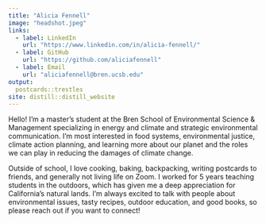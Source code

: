```yaml
---
title: "Alicia Fennell"
image: "headshot.jpeg"
links:
  - label: LinkedIn
    url: "https://www.linkedin.com/in/alicia-fennell/"
  - label: GitHub
    url: "https://github.com/aliciafennell"
  - label: Email
    url: "aliciafennell@bren.ucsb.edu"
output:
  postcards::trestles
site: distill::distill_website
---
```


Hello! I'm a master's student at the Bren School of Environmental Science & Management specializing in energy and climate and strategic environmental communication. I'm most interested in food systems, environmental justice, climate action planning, and learning more about our planet and the roles we can play in reducing the damages of climate change. 

Outside of school, I love cooking, baking, backpacking, writing postcards to friends, and generally not living life on Zoom. I worked for 5 years teaching students in the outdoors, which has given me a deep appreciation for California's natural lands. I'm always excited to talk with people about environmental issues, tasty recipes, outdoor education, and good books, so please reach out if you want to connect! 

